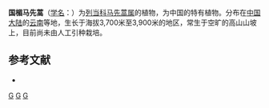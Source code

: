 {{Speciesbox 
| genus = Pedicularis
| species = fengii
| authority =  [[李惠林|H. L. Li]]
}}

'''国楣马先蒿'''（[[学名|学名]]：{{lang|la|''Pedicularis fengii''}}）为[[列当科|列当科]][[马先蒿属|马先蒿属]]的植物，为中国的特有植物。分布在[[中国大陆|中国大陆]]的[[云南|云南]]等地，生长于海拔3,700米至3,900米的地区，常生于空旷的高山山坡上，目前尚未由人工引种栽培。

== 参考文献 ==
<div class="references-small">
* {{cite web| url =http://www.bioinfo.cn/db05/KmzwSpecies.php?action=view&id=21305| title =国楣马先蒿| work =《中国高等植物数据库全库》| publisher =中国科学院微生物研究所| author =昆明植物研究所| accessdate =2009-02-25| deadurl =yes| archiveurl =https://web.archive.org/web/20160305000003/http://www.bioinfo.cn/db05/KmzwSpecies.php?action=view&id=21305| archivedate =2016-03-05}}
</div>
{{Taxonbar|from=Q10926117}}

[[Category:马先蒿属|G]]
[[Category:中國特有植物|G]]
[[Category:云南植物|G]]
